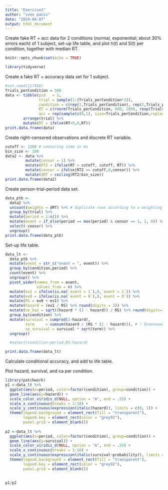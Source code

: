 ```yaml
---
title: "Exercise1"
author: "sven panis"
date: "2024-04-07"
output: html_document
---
```


Create fake RT + acc data for 2 conditions (normal, exponential; about 30% errors each) of 1 subject, set-up life table, and plot h(t) and S(t) per condition, together with median RT.

```r
knitr::opts_chunk$set(echo = TRUE)
```

```r
library(tidyverse)
```

Create a fake RT + accuracy data set for 1 subject.

```r
#set.seed(127456)
Trials_perCondition = 500
data <- tibble(pid   = 1,
               trial = sample(1:(Trials_perCondition*2)),
               condition = c(rep(1,Trials_perCondition), rep(2,Trials_perCondition)),
               RT = c(rnorm(Trials_perCondition, 600, 200), rexp(Trials_perCondition, 1/600)),
               acc = rep(sample(c(0,1), size=Trials_perCondition,replace=T, prob=c(.3,.7)),2)) %>% 
        arrange(trial) %>%
        mutate(RT = ifelse(RT<0,0,RT))
print.data.frame(data)
```

Create right-censored observations and discrete RT variable.

```r
cutoff <- 1200 # censoring time in ms
bin_size <- 100
data2 <- data %>%
         mutate(censor = 1) %>%
         mutate(RT2 = ifelse(RT > cutoff, cutoff, RT)) %>%
         mutate(censor = ifelse(RT2 == cutoff,0,censor)) %>%
         mutate(dRT = ceiling(RT2/bin_size))
print.data.frame(data2)
```

Create person-trial-period data set.

```r
data_ptb <-
  data2 %>% 
  uncount(weights = dRT) %>% # duplicate rows according to a weighting variable (or expression).
  group_by(trial) %>% 
  mutate(period = 1:n()) %>% 
  mutate(event = if_else(period == max(period) & censor == 1, 1, 0)) %>% 
  select(-censor) %>% 
  ungroup()
print.data.frame(data_ptb)
```

Set-up life table.

```r
data_lt <-
  data_ptb %>% 
  mutate(event = str_c("event = ", event)) %>%
  group_by(condition,period) %>% 
  count(event) %>% 
  ungroup() %>% 
  pivot_wider(names_from = event,
              values_from = n) %>% 
  mutate(ev1 = ifelse(is.na(`event = 1`),0,`event = 1`)) %>%
  mutate(ev0 = ifelse(is.na(`event = 0`),0,`event = 0`)) %>%
  mutate(RS = ev0 + ev1) %>%
  mutate(hazard = (ev1 / RS) %>% round(digits = 3)) %>%
  mutate(se_haz = sqrt((hazard * (1 - hazard)) / RS) %>% round(digits=3)) %>%
  group_by(condition) %>%
  mutate(survival = cumprod(1-hazard),
         term     = cumsum(hazard / (RS * (1 - hazard))), # ! Greenwood's (1926) approximation
         se_survival = survival * sqrt(term)) %>%
  ungroup() 

  #select(condition:period,RS:hazard)

print.data.frame(data_lt)
```


Calculate conditional accuracy, and add to life table.

Plot hazard, survival, and ca per condition.

```r
library(patchwork)
p1 <-data_lt %>%
  ggplot(aes(x=period, color=factor(condition), group=condition)) +
  geom_line(aes(y=hazard)) +
  scale_color_viridis_d(NULL, option = "A", end = .55) +
  scale_x_continuous(breaks = 1:18) +
  scale_y_continuous(expression(italic(hazard)), limits = c(0, 1)) +
  theme(legend.background = element_rect(fill = "transparent"),
        legend.key = element_rect(color = "grey92"),
        panel.grid = element_blank())
  
p2 <-data_lt %>%
  ggplot(aes(x=period, color=factor(condition), group=condition)) +
  geom_line(aes(y=survival)) +
  scale_color_viridis_d(NULL, option = "A", end = .55) +
  scale_x_continuous(breaks = 1:18) +
  scale_y_continuous(expression(italic(survival~probability)), limits = c(0, 1)) +
  theme(legend.background = element_rect(fill = "transparent"),
        legend.key = element_rect(color = "grey92"),
        panel.grid = element_blank())
  

p1/p2
```





